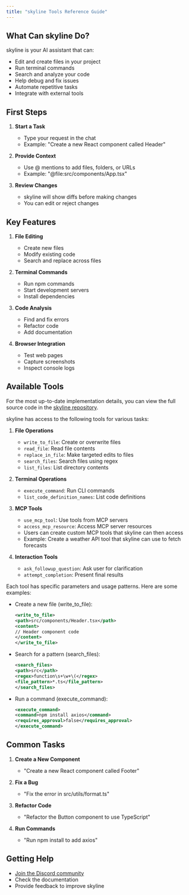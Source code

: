 ```yaml
---
title: "skyline Tools Reference Guide"
---
```


## What Can skyline Do?

skyline is your AI assistant that can:

-   Edit and create files in your project
-   Run terminal commands
-   Search and analyze your code
-   Help debug and fix issues
-   Automate repetitive tasks
-   Integrate with external tools

## First Steps

1. **Start a Task**

    - Type your request in the chat
    - Example: "Create a new React component called Header"

2. **Provide Context**

    - Use @ mentions to add files, folders, or URLs
    - Example: "@file:src/components/App.tsx"

3. **Review Changes**
    - skyline will show diffs before making changes
    - You can edit or reject changes

## Key Features

1. **File Editing**

    - Create new files
    - Modify existing code
    - Search and replace across files

2. **Terminal Commands**

    - Run npm commands
    - Start development servers
    - Install dependencies

3. **Code Analysis**

    - Find and fix errors
    - Refactor code
    - Add documentation

4. **Browser Integration**
    - Test web pages
    - Capture screenshots
    - Inspect console logs

## Available Tools

For the most up-to-date implementation details, you can view the full source code in the [skyline repository](https://github.com/skyline/skyline/blob/main/src/core/skyline.ts).

skyline has access to the following tools for various tasks:

1. **File Operations**

    - `write_to_file`: Create or overwrite files
    - `read_file`: Read file contents
    - `replace_in_file`: Make targeted edits to files
    - `search_files`: Search files using regex
    - `list_files`: List directory contents

2. **Terminal Operations**

    - `execute_command`: Run CLI commands
    - `list_code_definition_names`: List code definitions

3. **MCP Tools**

    - `use_mcp_tool`: Use tools from MCP servers
    - `access_mcp_resource`: Access MCP server resources
    - Users can create custom MCP tools that skyline can then access
    - Example: Create a weather API tool that skyline can use to fetch forecasts

4. **Interaction Tools**
    - `ask_followup_question`: Ask user for clarification
    - `attempt_completion`: Present final results

Each tool has specific parameters and usage patterns. Here are some examples:

-   Create a new file (write_to_file):

    ```xml
    <write_to_file>
    <path>src/components/Header.tsx</path>
    <content>
    // Header component code
    </content>
    </write_to_file>
    ```

-   Search for a pattern (search_files):

    ```xml
    <search_files>
    <path>src</path>
    <regex>function\s+\w+\(</regex>
    <file_pattern>*.ts</file_pattern>
    </search_files>
    ```

-   Run a command (execute_command):
    ```xml
    <execute_command>
    <command>npm install axios</command>
    <requires_approval>false</requires_approval>
    </execute_command>
    ```

## Common Tasks

1. **Create a New Component**

    - "Create a new React component called Footer"

2. **Fix a Bug**

    - "Fix the error in src/utils/format.ts"

3. **Refactor Code**

    - "Refactor the Button component to use TypeScript"

4. **Run Commands**
    - "Run npm install to add axios"

## Getting Help

-   [Join the Discord community](https://discord.gg/skyline)
-   Check the documentation
-   Provide feedback to improve skyline
